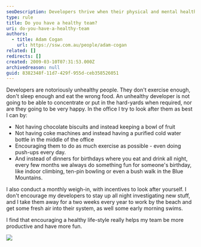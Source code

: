 ```yaml
---
seoDescription: Developers thrive when their physical and mental health is prioritized, leading to increased productivity and job satisfaction.
type: rule
title: Do you have a healthy team?
uri: do-you-have-a-healthy-team
authors:
  - title: Adam Cogan
    url: https://ssw.com.au/people/adam-cogan
related: []
redirects: []
created: 2009-03-10T07:31:53.000Z
archivedreason: null
guid: 8382348f-11d7-429f-955d-ceb358526051
---
```


Developers are notoriously unhealthy people. They don't exercise enough, don't sleep enough and eat the wrong food. An unhealthy developer is not going to be able to concentrate or put in the hard-yards when required, nor are they going to be very happy. In the office I try to look after them as best I can by:
- Not having chocolate biscuits and instead keeping a bowl of fruit
- Not having coke machines and instead having a purified cold water bottle in the middle of the office
- Encouraging them to do as much exercise as possible - even doing push-ups every day.
- And instead of dinners for birthdays where you eat and drink all night, every few months we always do something fun for someone's birthday, like indoor climbing, ten-pin bowling or even a bush walk in the Blue Mountains.

I also conduct a monthly weigh-in, with incentives to look after yourself. I don't encourage my developers to stay up all night investigating new stuff, and I take them away for a two weeks every year to work by the beach and get some fresh air into their system, as well some early morning swims.

I find that encouraging a healthy life-style really helps my team be more productive and have more fun.

![](fruit.jpg)